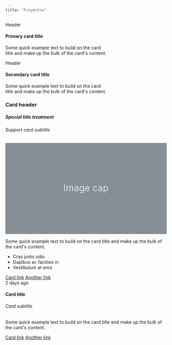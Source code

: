 ```yaml
---
title: "Proyectos"
---
```


```{=html}
<div class="card border-primary mb-3" style="max-width: 20rem;">
  <div class="card-header">Header</div>
  <div class="card-body">
    <h4 class="card-title">Primary card title</h4>
    <p class="card-text">Some quick example text to build on the card title and make up the bulk of the card's content.</p>
  </div>
</div>
```


```{=html}
<div class="card text-white bg-secondary mb-3" style="max-width: 20rem;">
  <div class="card-header">Header</div>
  <div class="card-body">
    <h4 class="card-title">Secondary card title</h4>
    <p class="card-text">Some quick example text to build on the card title and make up the bulk of the card's content.</p>
  </div>
</div>
```

```{=html}
<div class="card mb-3">
  <h3 class="card-header">Card header</h3>
  <div class="card-body">
    <h5 class="card-title">Special title treatment</h5>
    <h6 class="card-subtitle text-muted">Support card subtitle</h6>
  </div>
  <svg xmlns="http://www.w3.org/2000/svg" class="d-block user-select-none" width="100%" height="200" aria-label="Placeholder: Image cap" focusable="false" role="img" preserveAspectRatio="xMidYMid slice" viewBox="0 0 318 180" style="font-size:1.125rem;text-anchor:middle">
    <rect width="100%" height="100%" fill="#868e96"></rect>
    <text x="50%" y="50%" fill="#dee2e6" dy=".3em">Image cap</text>
  </svg>
  <div class="card-body">
    <p class="card-text">Some quick example text to build on the card title and make up the bulk of the card's content.</p>
  </div>
  <ul class="list-group list-group-flush">
    <li class="list-group-item">Cras justo odio</li>
    <li class="list-group-item">Dapibus ac facilisis in</li>
    <li class="list-group-item">Vestibulum at eros</li>
  </ul>
  <div class="card-body">
    <a href="#" class="card-link">Card link</a>
    <a href="#" class="card-link">Another link</a>
  </div>
  <div class="card-footer text-muted">
    2 days ago
  </div>
</div>
<div class="card">
  <div class="card-body">
    <h4 class="card-title">Card title</h4>
    <h6 class="card-subtitle mb-2 text-muted">Card subtitle</h6>
    <p class="card-text">Some quick example text to build on the card title and make up the bulk of the card's content.</p>
    <a href="#" class="card-link">Card link</a>
    <a href="#" class="card-link">Another link</a>
  </div>
</div>
```